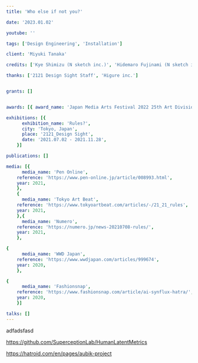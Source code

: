 ```yaml
---
title: 'Who else if not you?'

date: '2023.01.02'

youtube: ''

tags: ['Design Engineering', 'Installation']

client: 'Miyuki Tanaka'

credits: ['Kye Shimizu (N sketch inc.)', 'Hidemaro Fujinami (N sketch inc.)', 'Yuki Anezaki (N sketch inc.)', 'Masato Sekine (N sketch inc.)', 'Remini Protokol', 'Kengo Kobayashi (NoRA)', 'Shunya Hagiwara', 'Miyuki Tanaka']

thanks: ['2121 Design Sight Staff', 'Higure inc.']


grants: []


awards: [{ award_name: 'Japan Media Arts Festival 2022 25th Art Division Jury Selection', year: 2022 },]

exhibitions: [{
      exhibition_name: 'Rules?',
      city: 'Tokyo, Japan',
      place: '2121_Design Sight',
      date: '2021.07.02 - 2021.11.28',
    }]

publications: []

media: [{
      media_name: 'Pen Online',
    reference: 'https://www.pen-online.jp/article/008993.html',
    year: 2021,
    },
    {
      media_name: 'Tokyo Art Beat',
    reference: 'https://www.tokyoartbeat.com/articles/-/21_21_rules',
    year: 2021,
    },{
      media_name: 'Numero',
    reference: 'https://numero.jp/news-20210708-rules/',
    year: 2021,
    },

{
      media_name: 'WWD Japan',
    reference: 'https://www.wwdjapan.com/articles/999674',
    year: 2020,
    },

{
      media_name: 'Fashionsnap',
    reference: 'https://www.fashionsnap.com/article/ai-synflux-hatra/',
    year: 2020,
    }]

talks: []
---
```


adfadsfasd

https://github.com/SuperceptionLab/HumanLatentMetrics

https://hatroid.com/en/pages/aubik-project
